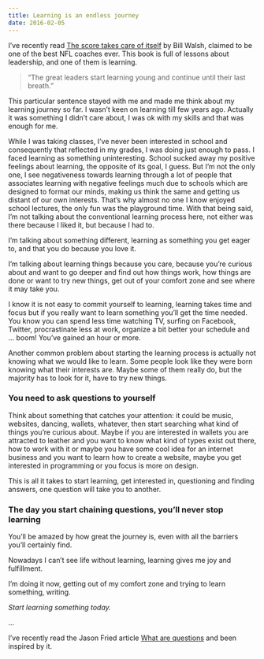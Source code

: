 ```yaml
---
title: Learning is an endless journey
date: 2016-02-05
---
```


I’ve recently read [The score takes care of itself](https://amzn.com/1591843472) by Bill Walsh, claimed to be one of the best NFL coaches ever. This book is full of lessons about leadership, and one of them is learning.

> “The great leaders start learning young and continue until their last breath.”

This particular sentence stayed with me and made me think about my learning journey so far. I wasn’t keen on learning till few years ago. Actually it was something I didn’t care about, I was ok with my skills and that was enough for me.

While I was taking classes, I’ve never been interested in school and consequently that reflected in my grades, I was doing just enough to pass. I faced learning as something uninteresting. School sucked away my positive feelings about learning, the opposite of its goal, I guess. But I’m not the only one, I see negativeness towards learning through a lot of people that associates learning with negative feelings much due to schools which are designed to format our minds, making us think the same and getting us distant of our own interests. That’s why almost no one I know enjoyed school lectures, the only fun was the playground time. With that being said, I’m not talking about the conventional learning process here, not either was there because I liked it, but because I had to.

I’m talking about something different, learning as something you get eager to, and that you do because you love it.

I’m talking about learning things because you care, because you’re curious about and want to go deeper and find out how things work, how things are done or want to try new things, get out of your comfort zone and see where it may take you.

I know it is not easy to commit yourself to learning, learning takes time and focus but if you really want to learn something you’ll get the time needed. You know you can spend less time watching TV, surfing on Facebook, Twitter, procrastinate less at work, organize a bit better your schedule and … boom! You’ve gained an hour or more.

Another common problem about starting the learning process is actually not knowing what we would like to learn. Some people look like they were born knowing what their interests are. Maybe some of them really do, but the majority has to look for it, have to try new things.

### You need to ask questions to yourself

Think about something that catches your attention: it could be music, websites, dancing, wallets, whatever, then start searching what kind of things you’re curious about. Maybe if you are interested in wallets you are attracted to leather and you want to know what kind of types exist out there, how to work with it or maybe you have some cool idea for an internet business and you want to learn how to create a website, maybe you get interested in programming or you focus is more on design.

This is all it takes to start learning, get interested in, questioning and finding answers, one question will take you to another.

### The day you start chaining questions, you’ll never stop learning

You’ll be amazed by how great the journey is, even with all the barriers you’ll certainly find.

Nowadays I can’t see life without learning, learning gives me joy and fulfillment.

I’m doing it now, getting out of my comfort zone and trying to learn something, writing.

_Start learning something today._

...

I’ve recently read the Jason Fried article [What are questions](https://m.signalvnoise.com/what-are-questions/) and been inspired by it.
